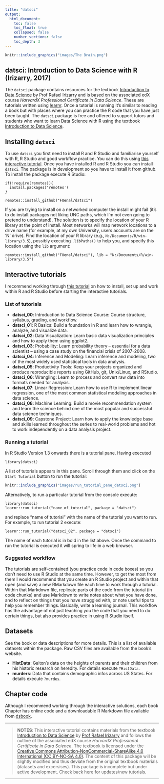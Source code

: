 ```yaml
---
title: "datsci"
output: 
  html_document:
    toc: false
    toc_float: true
    collapsed: false
    number_sections: false
    toc_depth: 3
---
```


<a href="https://fuenal.github.io/dataism/Lectures.html">
```r
knitr::include_graphics("images/The Brain.png")
```
</a>

## datsci: Introduction to Data Science with R (Irizarry, 2017)

The `datsci` package contains resources for the textbook [Introduction to Data Science](https://rafalab.github.io/dsbook/) by Prof Rafael Irizarry and is based on the associated edX course *HarvardX Professional Certificate in Data Science*. These are tutorials written using [learnr](https://rstudio.github.io/learnr/). Once a tutorial is running it's similar to  reading a book but with places where you can practice the R code that you have just been taught. The `datsci` package is free and offered to support tutors and students who want to learn Data Science with R using the textbook [Introduction to Data Science](https://rafalab.github.io/dsbook/).

## Installing `datsci`

To use `datsci` you first need to install R and R Studio and familiarise yourself with R, R Studio and good workflow practice. You can do this using [this interactive tutorial](https://rafalab.github.io/dsbook/getting-started.html). Once you have installed R and R Studio you can install `datsci`. The package is in development so you have to install it from github. To install the package execute R Studio:

```
if(!require(remotes)){
  install.packages('remotes')
}

remotes::install_github("FUenal/datsci")
```

If you are trying to install on a networked computer the install might fail (it's to do install.packages not liking UNC paths, which I'm not even going to pretend to understand). The solution is to specify the location of your R library at the point of install. Most networks will map network locations to a drive name (for example, at my own University, users accounts are on the 'N' drive). Find the location of your R library (e.g., `N:/Documents/R/win-library/3.5`), possibly executing `.libPaths()` to help you, and specify this location using the `lib` argument:

```
remotes::install_github("FUenal/datsci"), lib = "N:/Documents/R/win-library/3.5")
```

## Interactive tutorials

I recommend working through [this tutorial](https://rafalab.github.io/dsbook/getting-started.html) on how to install, set up and work within R and R Studio before starting the interactive tutorials.

### List of tutorials

* **datsci_00**: Introduction to Data Science Course: Course structure, syllabus, grading, and workflow.
* **datsci_01**: R Basics: Build a foundation in R and learn how to wrangle, analyze, and visualize data.
* **datsci_02**: Data Visualization: Learn basic data visualization principles and how to apply them using ggplot2.
* **datsci_03**: Probability: Learn probability theory -- essential for a data scientist -- using a case study on the financial crisis of 2007-2008.
* **datsci_04**: Inference and Modeling: Learn inference and modeling, two of the most widely used statistical tools in data analysis.
* **datsci_05**: Productivity Tools: Keep your projects organized and produce reproducible reports using GitHub, git, Unix/Linux, and RStudio.
* **datsci_06**: Wrangling: Learn to process and convert raw data into formats needed for analysis.
* **datsci_07**: Linear Regression: Learn how to use R to implement linear regression, one of the most common statistical modeling approaches in data science.
* **datsci_08**: Machine Learning: Build a movie recommendation system and learn the science behind one of the most popular and successful data science techniques.
* **datsci_09**: Capstone Project: Learn how to apply the knowledge base and skills learned throughout the series to real-world problems and hot to work independently on a data analysis project.


### Running a tutorial

In R Studio Version 1.3 onwards there is a tutorial pane. Having executed

```
library(datsci)
```

A list of tutorials appears in this pane. Scroll through them and click on the `Start Tutorial` button to run the tutorial:

<a href="https://fuenal.github.io/dataism/Lectures.html">
```r
knitr::include_graphics("images/run_tutorial_pane_datsci.png")
```
</a>

Alternatively, to run a particular tutorial from the console execute:

```
library(datsci)
learnr::run_tutorial("name_of_tutorial", package = "datsci")
```

and replace "name of tutorial" with the name of the tutorial you want to run. For example, to run tutorial 2 execute:

```
learnr::run_tutorial("datsci_02", package = "datsci")
```

The name of each tutorial is in bold in the list above. Once the command to run the tutorial is executed it will spring to life in a web browser.

### Suggested workflow

The tutorials are self-contained (you practice code in code boxes) so you don't need to use R Studio at the same time. However, to get the most from them I would recommend that you create an R Studio project and within that open (and save) a new RMarkdown file each time to work through a tutorial. Within that Markdown file, replicate parts of the code from the tutorial (in code chunks) and use Markdown to write notes about what you have done, and to reflect on things that you have struggled with, or note useful tips to help you remember things. Basically, write a learning journal. This workflow has the advantage of not just teaching you the code that you need to do certain things, but also provides practice in using R Studio itself.

## Datasets

See the book or data descriptions for more details. This is a list of available datasets within the package. Raw CSV files are available from the book's website.

* **HistData**: Galton’s data on the heights of parents and their children from his historic research on heredity. For details execute `?HistData`.
* **murders**: Data that contains demographic infos across US States. For details execute `?murdes`.

## Chapter code

Although I recommend working through the interactive solutions, each book Chapter has online code and a downloadable R Markdown file available from [dsbook](https://github.com/datasciencelabs).

***
> **NOTES**: This interactive tutorial contains materials from the textbook [Introduction to Data Science](https://rafalab.github.io/dsbook/) by [Prof Rafael Irizarry](http://rafalab.github.io/) and follows the outline of the associated edX course *HarvardX Professional Certificate in Data Science*. The textbook is licensed under the [Creative Commons Attribution-NonCommercial-ShareAlike 4.0 International (CC BY-NC-SA 4.0)](https://creativecommons.org/licenses/by-nc-sa/4.0/). The content of this package will be slightly modified and thus deviate from the original textbook materials (datasets and excersises).
This package is incomplete but under active development. Check back here for updates/new tutorials. 

***

